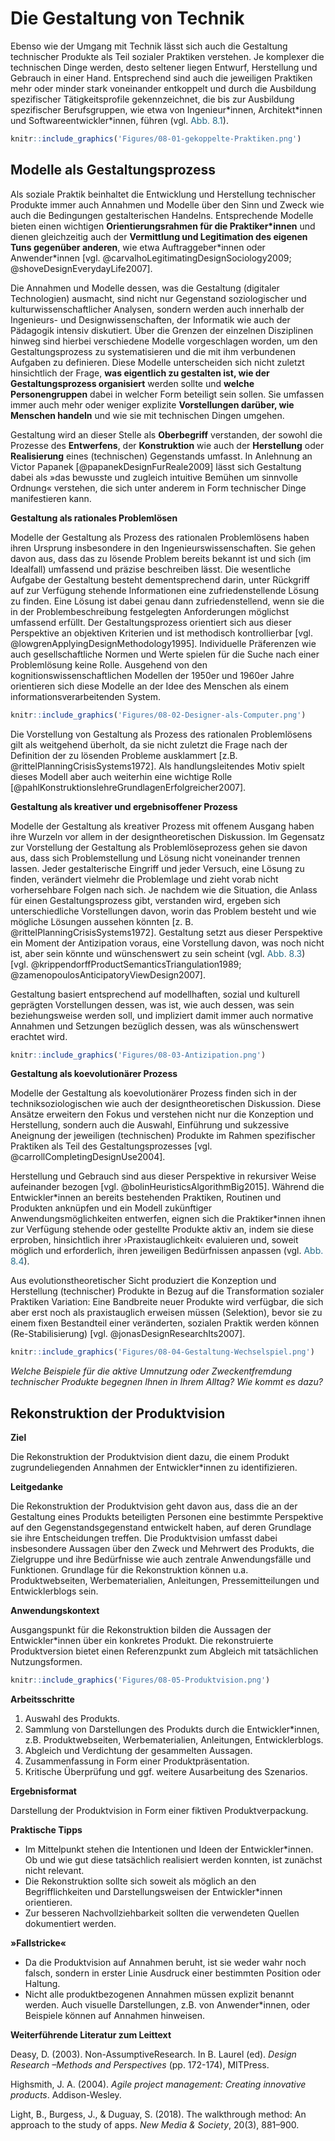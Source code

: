 # Die Gestaltung von Technik

Ebenso wie der Umgang mit Technik lässt sich auch die Gestaltung technischer Produkte als Teil sozialer Praktiken verstehen. Je komplexer die technischen Dinge werden, desto seltener liegen Entwurf, Herstellung und Gebrauch in einer Hand. Entsprechend sind auch die jeweiligen Praktiken mehr oder minder stark voneinander entkoppelt und durch die Ausbildung spezifischer Tätigkeitsprofile gekennzeichnet, die bis zur Ausbildung spezifischer Berufsgruppen, wie etwa von Ingenieur\*innen, Architekt\*innen und Softwareentwickler\*innen, führen (vgl. <span style=color:#256B89>Abb. 8.1</span>). 


```{r fig8,fig.cap="Herstellung und Gebrauch als aneinander gekoppelte Praktiken.", echo=FALSE, fig.align='center', dev='png'}
knitr::include_graphics('Figures/08-01-gekoppelte-Praktiken.png')
```

## Modelle als Gestaltungsprozess

Als soziale Praktik beinhaltet die Entwicklung und Herstellung technischer Produkte immer auch Annahmen und Modelle über den Sinn und Zweck wie auch die Bedingungen gestalterischen Handelns. Entsprechende Modelle bieten einen wichtigen **Orientierungsrahmen für die Praktiker&ast;innen** und dienen gleichzeitig auch der **Vermittlung und Legitimation des eigenen Tuns gegenüber anderen**, wie etwa Auftraggeber\*innen oder Anwender\*innen [vgl. @carvalhoLegitimatingDesignSociology2009; @shoveDesignEverydayLife2007].


Die Annahmen und Modelle dessen, was die Gestaltung (digitaler Technologien) ausmacht, sind nicht nur Gegenstand soziologischer und kulturwissenschaftlicher Analysen, sondern werden auch innerhalb der Ingenieurs- und Designwissenschaften, der Informatik wie auch der Pädagogik intensiv diskutiert. Über die Grenzen der einzelnen Disziplinen hinweg sind hierbei verschiedene Modelle vorgeschlagen worden, um den Gestaltungsprozess zu systematisieren und die mit ihm verbundenen Aufgaben zu definieren. Diese Modelle unterscheiden sich nicht zuletzt hinsichtlich der Frage, **was eigentlich zu gestalten ist, wie der Gestaltungsprozess organisiert** werden sollte und **welche Personengruppen** dabei in welcher Form beteiligt sein sollen. Sie umfassen immer auch mehr oder weniger explizite **Vorstellungen darüber, wie Menschen handeln** und wie sie mit technischen Dingen umgehen. 


Gestaltung wird an dieser Stelle als **Oberbegriff** verstanden, der sowohl die Prozesse des **Entwerfens**, der **Konstruktion** wie auch der **Herstellung** oder **Realisierung** eines (technischen) Gegenstands umfasst. In Anlehnung an Victor Papanek [@papanekDesignFurReale2009] lässt sich Gestaltung dabei als »das bewusste und zugleich intuitive Bemühen um sinnvolle Ordnung« verstehen, die sich unter anderem in Form technischer Dinge manifestieren kann.

**Gestaltung als rationales Problemlösen**

Modelle der Gestaltung als Prozess des rationalen Problemlösens haben ihren Ursprung insbesondere in den Ingenieurswissenschaften. Sie gehen davon aus, dass das zu lösende Problem bereits bekannt ist und sich (im Idealfall) umfassend und präzise beschreiben lässt. Die wesentliche Aufgabe der Gestaltung besteht dementsprechend darin, unter Rückgriff auf zur Verfügung stehende Informationen eine zufriedenstellende Lösung zu finden. Eine Lösung ist dabei genau dann zufriedenstellend, wenn sie die in der Problembeschreibung festgelegten Anforderungen möglichst umfassend erfüllt. Der Gestaltungsprozess orientiert sich aus dieser Perspektive an objektiven Kriterien und ist methodisch kontrollierbar [vgl. @lowgrenApplyingDesignMethodology1995]. Individuelle Präferenzen wie auch gesellschaftliche Normen und Werte spielen für die Suche nach einer Problemlösung keine Rolle. Ausgehend von den kognitionswissenschaftlichen Modellen der 1950er und 1960er Jahre orientieren sich diese Modelle an der Idee des Menschen als einem informationsverarbeitenden System.


```{r fig9,fig.cap="»Designer as Computer« [aus @jonesDesignMethods1970].", echo=FALSE, fig.align='center', dev='png', out.width='75%'}
knitr::include_graphics('Figures/08-02-Designer-als-Computer.png')
```


Die Vorstellung von Gestaltung als Prozess des rationalen Problemlösens gilt als weitgehend überholt, da sie nicht zuletzt die Frage nach der Definition der zu lösenden Probleme ausklammert [z.B. @rittelPlanningCrisisSystems1972]. Als handlungsleitendes Motiv spielt dieses Modell aber auch weiterhin eine wichtige Rolle [@pahlKonstruktionslehreGrundlagenErfolgreicher2007].

**Gestaltung als kreativer und ergebnisoffener Prozess**

Modelle der Gestaltung als kreativer Prozess mit offenem Ausgang haben ihre Wurzeln vor allem in der designtheoretischen Diskussion. Im Gegensatz zur Vorstellung der Gestaltung als Problemlöseprozess gehen sie davon aus, dass sich Problemstellung und Lösung nicht voneinander trennen lassen. Jeder gestalterische Eingriff und jeder Versuch, eine Lösung zu finden, verändert vielmehr die Problemlage und zieht vorab nicht vorhersehbare Folgen nach sich. Je nachdem wie die Situation, die Anlass für einen Gestaltungsprozess gibt, verstanden wird, ergeben sich unterschiedliche Vorstellungen davon, worin das Problem besteht und wie mögliche Lösungen aussehen könnten [z. B. @rittelPlanningCrisisSystems1972]. Gestaltung setzt aus dieser Perspektive ein Moment der Antizipation voraus, eine Vorstellung davon, was noch nicht ist, aber sein könnte und wünschenswert zu sein scheint (vgl. <span style=color:#256B89>Abb. 8.3</span>) [vgl. @krippendorffProductSemanticsTriangulation1989; @zamenopoulosAnticipatoryViewDesign2007]. 

Gestaltung basiert entsprechend auf modellhaften, sozial und kulturell geprägten Vorstellungen dessen, was ist, wie auch dessen, was sein beziehungsweise werden soll, und impliziert damit immer auch normative Annahmen und Setzungen bezüglich dessen, was als wünschenswert erachtet wird.

```{r fig10,fig.cap="Gestaltung als ein antizipativer Vorgang (eigene Darstellung aufbauend auf @krippendorffProductSemanticsTriangulation1989 & @zamenopoulosAnticipatoryViewDesign2007).", echo=FALSE, dev='png'}
knitr::include_graphics('Figures/08-03-Antizipation.png')
```

**Gestaltung als koevolutionärer Prozess**

Modelle der Gestaltung als koevolutionärer Prozess finden sich in der techniksoziologischen wie auch der designtheoretischen Diskussion. Diese Ansätze erweitern den Fokus und verstehen nicht nur die Konzeption und Herstellung, sondern auch die Auswahl, Einführung und sukzessive Aneignung der jeweiligen (technischen) Produkte im Rahmen spezifischer Praktiken als Teil des Gestaltungsprozesses [vgl. @carrollCompletingDesignUse2004].

Herstellung und Gebrauch sind aus dieser Perspektive in rekursiver Weise aufeinander bezogen [vgl. @bolinHeuristicsAlgorithmBig2015]. Während die Entwickler\*innen an bereits bestehenden Praktiken, Routinen und Produkten anknüpfen und ein Modell zukünftiger Anwendungsmöglichkeiten entwerfen, eignen sich die Praktiker\*innen ihnen zur Verfügung stehende oder gestellte Produkte aktiv an, indem sie diese erproben, hinsichtlich ihrer ›Praxistauglichkeit‹ evaluieren und, soweit möglich und erforderlich, ihren jeweiligen Bedürfnissen anpassen (vgl. <span style=color:#256B89>Abb. 8.4</span>).

Aus evolutionstheoretischer Sicht produziert die Konzeption und Herstellung (technischer) Produkte in Bezug auf die Transformation sozialer Praktiken Variation: Eine Bandbreite neuer Produkte wird verfügbar, die sich aber erst noch als praxistauglich erweisen müssen (Selektion), bevor sie zu einem fixen Bestandteil einer veränderten, sozialen Praktik werden können (Re-Stabilisierung) [vgl. @jonasDesignResearchIts2007].


```{r fig11,fig.cap="Gestaltung im Wechselspiel von Konzeption, Herstellung, Einführung und Aneignung (eigene Darstellung aufbauend auf @bolinHeuristicsAlgorithmBig2015 & @shoveDynamicsSocialPractice2012).", echo=FALSE, dev='png'}
knitr::include_graphics('Figures/08-04-Gestaltung-Wechselspiel.png')
```



::: {.blackbox data-latex=""}
*Welche Beispiele für die aktive Umnutzung oder Zweckentfremdung technischer Produkte begegnen Ihnen in Ihrem Alltag? Wie kommt es dazu?*
:::



## Rekonstruktion der Produktvision

**Ziel**

Die Rekonstruktion der Produktvision dient dazu, die einem Produkt zugrundeliegenden Annahmen der Entwickler\*innen zu identifizieren. 

**Leitgedanke**

Die Rekonstruktion der Produktvision geht davon aus, dass die an der Gestaltung eines Produkts beteiligten Personen eine bestimmte Perspektive auf den Gegenstandsgegenstand entwickelt haben, auf deren Grundlage sie ihre Entscheidungen treffen. Die Produktvision umfasst dabei insbesondere Aussagen über den Zweck und Mehrwert des Produkts, die Zielgruppe und ihre Bedürfnisse wie auch zentrale Anwendungsfälle und Funktionen. Grundlage für die Rekonstruktion können u.a. Produktwebseiten, Werbematerialien, Anleitungen, Pressemitteilungen und Entwicklerblogs sein.

**Anwendungskontext**

Ausgangspunkt für die Rekonstruktion bilden die Aussagen der Entwickler*innen über ein konkretes Produkt. Die rekonstruierte Produktversion bietet einen Referenzpunkt zum Abgleich mit tatsächlichen Nutzungsformen.

```{r, echo=FALSE, fig.align='center', dev='png'}
knitr::include_graphics('Figures/08-05-Produktvision.png')
```

**Arbeitsschritte**

 1. Auswahl des Produkts.
 2. Sammlung von Darstellungen des Produkts durch die Entwickler\*innen, z.B. Produktwebseiten, Werbematerialien, Anleitungen, Entwicklerblogs.
 3. Abgleich und Verdichtung der gesammelten Aussagen.
 4. Zusammenfassung in Form einer Produktpräsentation.
 5. Kritische Überprüfung und ggf. weitere Ausarbeitung des Szenarios.

**Ergebnisformat**

Darstellung der Produktvision in Form einer fiktiven Produktverpackung.

**Praktische Tipps**

-   Im Mittelpunkt stehen die Intentionen und Ideen der Entwickler\*innen. Ob und wie gut diese tatsächlich realisiert werden konnten, ist zunächst nicht relevant.
-   Die Rekonstruktion sollte sich soweit als möglich an den Begrifflichkeiten und Darstellungsweisen der Entwickler\*innen orientieren. 
-   Zur besseren Nachvollziehbarkeit sollten die verwendeten Quellen dokumentiert werden.


**»Fallstricke«**

-   Da die Produktvision auf Annahmen beruht, ist sie weder wahr noch falsch, sondern in erster Linie Ausdruck einer bestimmten Position oder Haltung.
-   Nicht alle produktbezogenen Annahmen müssen explizit benannt werden. Auch visuelle Darstellungen, z.B. von Anwender*innen, oder Beispiele können auf Annahmen hinweisen.

**Weiterführende Literatur zum Leittext**

Deasy, D. (2003). Non-AssumptiveResearch. In B. Laurel (ed). *Design Research –Methods and Perspectives* (pp. 172-174), MITPress.

Highsmith, J. A. (2004). *Agile project management: Creating innovative products*. Addison-Wesley.

Light, B., Burgess, J., & Duguay, S. (2018). The walkthrough method: An approach to the study of apps. *New Media & Society*, 20(3), 881–900.


